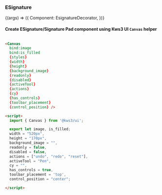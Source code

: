 

<Version />

<Meta title="Canvas/ESignature" />


### ESignature



<Story name="ESignature" args={{}}>
  {(args) => ({
    Component: EsignatureDecorator,
  })}
</Story>


#### Create ESignature/Signature Pad component using Kws3 UI `Canvas` helper  

```html

<Canvas
  bind:image
  bind:is_filled
  {styles}
  {width}
  {height}
  {background_image}
  {readonly}
  {disabled}
  {activeTool}
  {actions}
  {cy}
  {has_controls}
  {toolbar_placement}
  {control_position} />

<script>
  import { Canvas } from '@kws3/ui';

  export let image, is_filled;
  width = "520px",
  height = "170px",
  background_image = "",
  readonly = false,
  disabled = false,
  actions = ["undo", "redo", "reset"],
  activeTool = "Pen",
  cy = "",
  has_controls = true,
  toolbar_placement = 'top',
  control_position = "center";

</script>

```